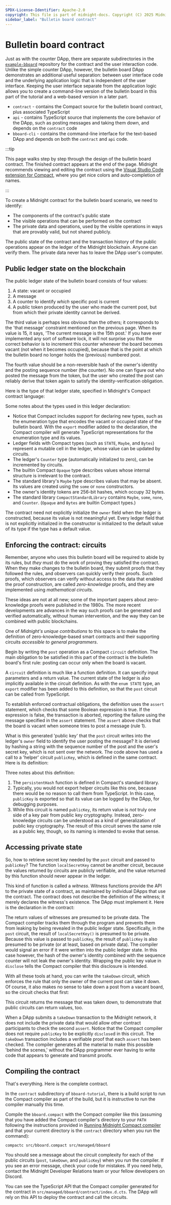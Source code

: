 ```yaml
---
SPDX-License-Identifier: Apache-2.0
copyright: This file is part of midnight-docs. Copyright (C) 2025 Midnight Foundation. Licensed under the Apache License, Version 2.0 (the "License"); You may not use this file except in compliance with the License. You may obtain a copy of the License at http://www.apache.org/licenses/LICENSE-2.0 Unless required by applicable law or agreed to in writing, software distributed under the License is distributed on an "AS IS" BASIS, WITHOUT WARRANTIES OR CONDITIONS OF ANY KIND, either express or implied. See the License for the specific language governing permissions and limitations under the License.
sidebar_label: "Bulletin board contract"
---
```


# Bulletin board contract

Just as with the counter DApp, there are separate subdirectories in
the [`example-bboard`](https://github.com/midnightntwrk/example-bboard) repository for the contract and the user
interaction code.
Unlike the simple counter DApp, however, the bulletin board DApp
demonstrates an additional useful separation: between user interface
code and the underlying application logic that is independent of the
user interface.  Keeping the user interface separate from the
application logic allows you to create a command-line version of the
bulletin board in this part of the tutorial and a web-based version in
a later part.
- `contract` - contains the Compact source for the bulletin board
  contract, plus associated TypeScript
- `api` - contains TypeScript source that implements the core behavior
  of the DApp, such as posting messages and taking them down, and
  depends on the `contract` code
- `bboard-cli` - contains the command-line interface for the text-based
  DApp and depends on both the `contract` and `api` code.


:::tip

This page walks step by step through the design of the bulletin board
contract.  The finished contract appears at the end of the page.  Midnight
recommends viewing and editing the contract using the
[Visual Studio Code extension for Compact](/docs/develop/tutorial/2-building/index.mdx#optional-visual-studio-code-vscode-extension-for-compact),
where you get nice colors and auto-completion of names.

:::

To create a Midnight contract for the bulletin board scenario, we need
to identify:
- The components of the contract's public state
- The visible operations that can be performed on the contract
- The private data and operations, used by the visible operations in
  ways that are provably valid, but not shared publicly.

The public state of the contract and the transaction history of the
public operations appear on the ledger of the Midnight blockchain.
Anyone can verify them.  The private data never has to leave the
DApp user's computer.

## Public ledger state on the blockchain

The public ledger state of the bulletin board consists of four
values:
1. A state: vacant or occupied
2. A message
3. A counter to identify *which* specific post is current
4. A public token produced by the user who made the current post, but
   from which their private identity cannot be derived.

The third value is perhaps less obvious than the others; it
corresponds to the 'that message' constraint mentioned on the
previous page.  When its value is 15, it says, 'The current message
is the 15th post.'  If you have ever implemented any sort of software
lock, it will not surprise you that the correct behavior is to
increment this counter whenever the board becomes vacant (not when it
becomes occupied), because that is the point at which the bulletin board
no longer holds the (previous) numbered post.

The fourth value should be a non-reversible hash of the owner's
identity and the posting sequence number (the counter).  No one can
figure out who posted the message from the token, but the user who
created the post can reliably derive that token again to satisfy the
identity-verification obligation.

Here is the type of that ledger state, specified in Midnight's Compact
contract language:


<CodeFromGithub
  url="https://github.com/midnightntwrk/example-bboard/blob/main/contract/src/bboard.compact#L18-L37"
  language="compact"
/>



Some notes about the types used in this ledger declaration:
- Notice that Compact includes support for declaring new types, such as the
  enumeration type that encodes the vacant or occupied state of the bulletin
  board.  With the `export` modifier added to the declaration, the Compact
  compiler will generate TypeScript representations for the enumeration type and
  its values.
- Ledger fields with Compact types (such as `STATE`, `Maybe`, and `Bytes`)
  represent a mutable cell in the ledger, whose value can be updated by
  circuits.
- The ledger's `Counter` type (automatically initialized to zero), can be
  incremented by circuits.
- The builtin Compact `Opaque` type describes values whose internal structure is
  irrelevant to the contract.
- The standard library's `Maybe` type describes values that may be absent.  Its
  values are created using the `some` or `none` constructors.
- The owner's identity tokens are 256-bit hashes, which occupy 32 bytes.
- The standard library `CompactStandardLibrary` contains `Maybe`, `some`,
  `none`, and `Counter`.  (`Opaque` and `Bytes` are builtin Compact types.)

The contract need not explicitly initialize the `owner` field when
the ledger is constructed, because its value is not meaningful yet.
Every ledger field that is not explicitly initialized in the constructor
is initialized to the default value of its type if the type has a default
value.

## Enforcing the contract: circuits

Remember, anyone who uses this bulletin board will be required to
abide by its rules, but *they* must do the work of proving they
satisfied the contract.  When they make changes to the bulletin board,
they submit proofs that they followed the rules, and observers
can quickly verify their proofs.  Such proofs, which observers
can verify without access to the data that enabled the proof
construction, are called *zero-knowledge* proofs, and they are
implemented using *mathematical circuits*.

These ideas are not at all new; some of the important papers about
zero-knowledge proofs were published in the 1980s.  The more recent
developments are advances in the way such proofs can be generated and
verified automatically, without human intervention, and the way they
can be combined with public blockchains.

One of *Midnight's unique contributions* to this space is to make the
definition of zero-knowledge-based smart contracts and their
supporting circuits *accessible to general programmers*.

Begin by writing the `post` operation as a Compact `circuit`
definition.  The main obligation to be satisfied in this part of the
contract is the bulletin board's first rule: posting can occur only
when the board is vacant.

<CodeFromGithub
  url="https://github.com/midnightntwrk/example-bboard/blob/main/contract/src/bboard.compact#L41-L46"
  language="compact"
/>


A `circuit` definition is much like a function definition.  It can specify input
parameters and a return value.  The current state of the ledger is also
implicitly available in the circuit definition.  As with the `enum STATE` type,
an `export` modifier has been added to this definition, so that the `post`
circuit can be called from TypeScript.

To establish enforced contractual obligations, the definition uses the `assert`
statement, which checks that some Boolean expression is true.  If the expression
is false, the transaction is aborted, reporting the failure using the message
specified in the `assert` statement.  The `assert` above checks that the board
is vacant when someone tries to post a message (rule 1).

What is this generated 'public key' that the `post` circuit writes
into the ledger's `owner` field to identify the user posting the
message?  It is derived by hashing a string with the sequence number
of the post and the user's secret key, which is not sent over the
network.  The code above has used a call to a 'helper' circuit
`publicKey`, which is defined in the same contract.  Here is its
definition:

<CodeFromGithub
  url="https://github.com/midnightntwrk/example-bboard/blob/main/contract/src/bboard.compact#L58-L60"
  language="compact"
/>


Three notes about this  definition:
1. The `persistentHash` function is defined in Compact's standard
   library.
2. Typically, you would not export helper circuits like this one,
   because there would be no reason to call them from TypeScript.  In
   this case, `publicKey` is exported so that its value can be logged
   by the DApp, for debugging purposes.
3. While this circuit is named `publicKey`, its return value is *not*
   truly one side of a key pair from public key cryptography.
   Instead, zero-knowledge circuits can be understood as a kind of
   generalization of public key cryptography.  The result of this
   circuit serves the same role as a public key, though, so its
   naming is intended to evoke that sense.

## Accessing private state

So, how to retrieve secret key needed by the `post` circuit and passed
to `publicKey`?  The function `localSecretKey` cannot be another
circuit, because the values returned by circuits are publicly
verifiable, and the value returned by this function should never
appear in the ledger.

This kind of function is called a *witness*.  Witness functions
provide the API to the private state of a contract, as maintained by
individual DApps that use the contract.  The contract does not
describe the definition of the witness; it merely declares the
witness's existence.  The DApp must implement it.  Here is the
declaration in the contract:

<CodeFromGithub
  url="https://github.com/midnightntwrk/example-bboard/blob/main/contract/src/bboard.compact#L39"
  language="compact"
/>



The return values of witnesses are presumed to be private data.  The Compact
compiler tracks them through the program and prevents them from leaking by being
revealed in the public ledger state.  Specifically, in the `post` circuit, the
result of `localSecretKey()` is presumed to be private.  Because this value is
passed to `publicKey`, the result of `publicKey` is also presumed to be
private (or at least, based on private data).  The compiler would signal an
error if it were written into the public ledger state.  In this case however,
the hash of the owner's identity combined with the sequence counter will not
leak the owner's identity.  Wrapping the public key value in `disclose` tells
the Compact compiler that this disclosure is intended.

With all these tools at hand, you can write the `takeDown` circuit,
which enforces the rule that only the owner of the current post can
take it down.  Of course, it also makes no sense to take down a post
from a vacant board, so the circuit checks that first:

<CodeFromGithub
  url="https://github.com/midnightntwrk/example-bboard/blob/main/contract/src/bboard.compact#L48-L56"
  language="compact"
/>


This circuit returns the message that was taken down, to demonstrate
that public circuits can return values, too.

When a DApp submits a `takeDown` transaction to the Midnight network, it does
not include the private data that would allow other contract participants to
check the second `assert`.  Notice that the Compact compiler does not require
`publicKey` to be explicitly `disclose`d in this circuit.  The `takeDown`
transaction includes a verifiable proof that each `assert` has been checked.
The compiler generates all the material to make this possible 'behind the
scenes,' without the DApp programmer ever having to write code that appears to
generate and transmit proofs.

## Compiling the contract

That's everything.  Here is the complete contract.

<CodeFromGithub
  url="https://github.com/midnightntwrk/example-bboard/blob/main/contract/src/bboard.compact"
  language="compact"
/>


In the `contract` subdirectory of `bboard-tutorial`, there is a build
script to run the Compact compiler as part of the build, but it is
instructive to run the compiler manually this time.

Compile the `bboard.compact` with the Compact compiler
like this (assuming that you have added the Compact compiler's
directory to your `PATH` following the instructions provided in
[Running Midnight Compact compiler](/docs/develop/tutorial/2-building/index.mdx#running-midnight-compact-compiler)
and that your current directory is the
`contract` directory when you run the command):

```shell
compactc src/bboard.compact src/managed/bboard
```

You should see a message about the circuit complexity for each of the
public circuits (`post`, `takeDown`, and `publicKey`) when you run
the compiler.  If you see an error message, check your code for
mistakes.  If you need help, contact the Midnight Developer Relations
team or your fellow developers on Discord.

You can see the TypeScript API that the Compact compiler generated for
the contract in `src/managed/bboard/contract/index.d.cts`.  The DApp
will rely on this API to deploy the contract and call the circuits.

